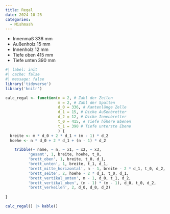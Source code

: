 ```yaml
---
title: Regal
date: 2024-10-25
categories:
  - Mishmash
---
```


* Innenmaß 336 mm
* Außenholz 15 mm
* Innenholz 12 mm
* Tiefe oben 415 mm
* Tiefe unten 390 mm
```r
#| label: init
#| cache: false
#| message: false
library('tidyverse')
library('knitr')

calc_regal <- function(n = 2, # Zahl der Zeilen
                       m = 2, # Zahl der Spalten
                       d_0 = 336, # Kantenlänge Zelle
                       d_1 = 15, # Dicke Außenbretter
                       d_2 = 12, # Dicke Innenbretter
                       t_0 = 415, # Tiefe höhere Ebenen
                       t_1 = 390 # Tiefe unterste Ebene
                       ) {
  breite <- m * d_0 + 2 * d_1 + (m - 1) * d_2
  hoehe <- n * d_0 + 2 * d_1 + (n - 1) * d_2

    tribble(~ name, ~ n, ~ x1, ~ x2, ~ x3,
          'gesamt', 1, breite, hoehe, t_0,
          'brett_oben', 1, breite, t_0, d_1,
          'brett_unten', 1, breite, t_1, d_1,
          'brett_mitte_horizontal', n - 1, breite - 2 * d_1, t_0, d_2,
          'brett_seite', 2, hoehe - 2 * d_1, t_0, d_1,
          'brett_vertikal_unten', m - 1, d_0, t_1, d_2,
          'brett_vertikal_oben', (n - 1) * (m - 1), d_0, t_0, d_2,
          'brett_verkeilen', 2, d_0, d_0, d_2)
  
}

calc_regal() |> kable()
```

